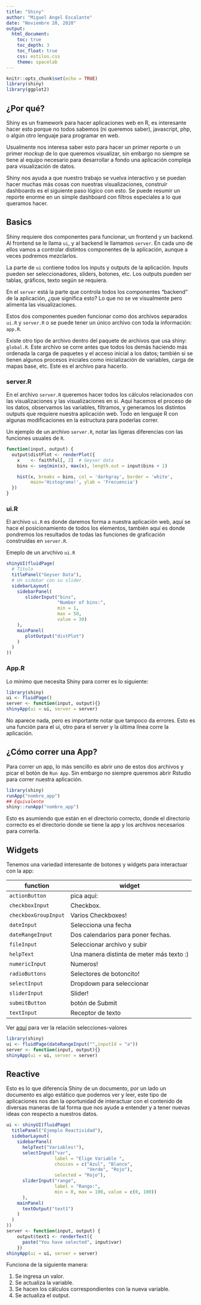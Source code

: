 ```yaml
---
title: "Shiny"
author: "Miguel Angel Escalante"
date: "Noviembre 20, 2020"
output: 
  html_document:
    toc: true
    toc_depth: 3
    toc_float: true
    css: estilos.css
    theme: spacelab
---
```

```r
knitr::opts_chunk$set(echo = TRUE)
library(shiny)
library(ggplot2)
```
## ¿Por qué? 

Shiny es un framework para hacer aplicaciones web en R, es interesante hacer esto porque no todos sabemos (ni queremos saber), javascript, php, o algún otro lenguaje para programar en web. 

Usualmente nos interesa saber esto para hacer un primer reporte o un primer *mockup* de lo que queremos visualizar, sin embargo no siempre se tiene al equipo necesario para desarrollar a fondo una aplicación compleja para visualización de datos. 

Shiny nos ayuda a que nuestro trabajo se vuelva interactivo y se puedan hacer muchas más cosas con nuestras visualizaciones, construír dashboards es el siguiente paso lógico con esto. Se puede resumir un reporte enorme en un simple dashboard con filtros especiales a lo que queramos hacer. 

## Basics

Shiny requiere dos componentes para funcionar, un frontend y un backend. Al frontend se le llama `ui`, y al backend le llamamos `server`. En cada uno de ellos vamos a controlar distintos componentes de la aplicación, aunque a veces podremos mezclarlos. 

La parte de `ui` contiene todos los inputs y outputs de la aplicación. Inputs pueden ser seleccionadores, sliders, botones, etc. Los outputs pueden ser tablas, gráficos, texto según se requiera. 

En el `server` está  la parte que controla todos los componentes "backend" de la aplicación, ¿que significa esto? Lo que no se ve visualmente pero alimenta las visualizaciones. 

Estos dos componentes pueden funcionar como dos archivos separados `ui.R` y `server.R` o se puede tener un único archivo con toda la información: `app.R`. 

Existe otro tipo de archivo dentro del paquete de archivos que usa shiny: `global.R`. Este archivo se corre antes que todos los demás haciendo más ordenada la carga de paquetes y el acceso inicial a los datos; también si se tienen algunos procesos iniciales como inicialización de variables, carga de mapas base, etc. Este es el archivo para hacerlo.

### server.R
En el archivo `server.R` queremos hacer todos los cálculos relacionados con las visualizaciones y las visualizaciones en si. Aquí hacemos el proceso de los datos, observamos las variables, filtramos, y generamos los distintos outputs que requiere nuestra aplicación web. Todo en lenguaje R con algunas modificaciones en la estructura para poderlas correr. 

Un ejemplo de un archivo `server.R`, notar las ligeras diferencias con las funciones usuales de `R`. 

```r
function(input, output) {
  output$distPlot <- renderPlot({
    x    <- faithful[, 2]  # Geyser data
    bins <- seq(min(x), max(x), length.out = input$bins + 1)

    hist(x, breaks = bins, col = 'darkgray', border = 'white',
         main='Histograma!', ylab = 'Frecuencia')
  })
}
```

### ui.R
El archivo `ui.R` es donde daremos forma a nuestra aplicación web, aquí se hace el posicionamiento de todos los elementos, también aquí es donde pondremos los resultados de todas las funciones de graficación construídas en `server.R`.

Emeplo de un arvchivo `ui.R`
```r
shinyUI(fluidPage(
  # Título
  titlePanel("Geyser Data"),
  # Un sidebar con su slider.
  sidebarLayout(
    sidebarPanel(
       sliderInput("bins",
                   "Number of bins:",
                   min = 1,
                   max = 50,
                   value = 30)
    ),
    mainPanel(
       plotOutput("distPlot")
    )
  )
))
```

### App.R
Lo mínimo que necesita Shiny para correr es lo siguiente:
```r
library(shiny)
ui <- fluidPage()
server <- function(input, output){}
shinyApp(ui = ui, server = server)
```
No aparece nada, pero es importante notar que tampoco da errores. Esto es una función para el ui, otro para el server y la última línea corre la aplicación.

## ¿Cómo correr una App?

Para correr un app, lo más sencillo es abrir uno de estos dos archivos y picar el botón de `Run App`. Sin embargo no siempre queremos abrir Rstudio para correr nuestra aplicación. 

```r
library(shiny)
runApp("nombre_app")
## Equivalente 
shiny::runApp("nombre_app")
```
Esto es asumiendo que están en el directorio correcto, donde el directorio correcto es el directorio donde se tiene la app y los archivos necesarios para correrla. 

## Widgets
Tenemos una variedad interesante de botones y widgets para interactuar con la app: 

function|widget
----------|-----------
`actionButton`| pica aquí:
`checkboxInput`| Checkbox.
`checkboxGroupInput`|Varios Checkboxes!
`dateInput`| Selecciona una fecha
`dateRangeInput`| Dos calendarios para poner fechas. 
`fileInput`| Seleccionar archivo y subir
`helpText`| Una manera distinta de meter más texto :)
`numericInput`| Numeros!
`radioButtons`| Selectores de botoncito!
`selectInput`| Dropdown para seleccionar
`sliderInput`| Slider!
`submitButton`| botón de Submit
`textInput`| Receptor de texto

Ver [aqui](http://shiny.rstudio.com/gallery/widget-gallery.html) para ver la relación selecciones-valores

```r
library(shiny)
ui <- fluidPage(dateRangeInput("",inputId = "a"))
server <- function(input, output){}
shinyApp(ui = ui, server = server)
```

## Reactive

Esto es lo que diferencía Shiny de un documento, por un lado un documento es algo estático que podemos ver y leer, este tipo de aplicaciones nos dan la oportunidad de interactuar con el contenido de diversas maneras de tal forma que nos ayude a entender y a tener nuevas ideas con respecto a nuestros datos. 

```r
ui <- shinyUI(fluidPage(
  titlePanel("Ejemplo Reactividad"),
  sidebarLayout(
    sidebarPanel(
      helpText("Variables!"),
      selectInput("var", 
                  label = "Elige Variable ",
                  choices = c("Azul", "Blanco",
                              "Verde", "Rojo"),
                  selected = "Rojo"),
      sliderInput("range", 
                  label = "Rango:",
                  min = 0, max = 100, value = c(0, 100))
      ),
    mainPanel(
      textOutput("text1")
    )
  )
))
server <- function(input, output) {
    output$text1 <- renderText({ 
      paste("You have selected", input$var)
    })
shinyApp(ui = ui, server = server)
```

Funciona de la siguiente manera: 

1. Se ingresa un valor.
2. Se actualiza la variable.
3. Se hacen los cálculos correspondientes con la nueva variable. 
4. Se actualiza el output.
